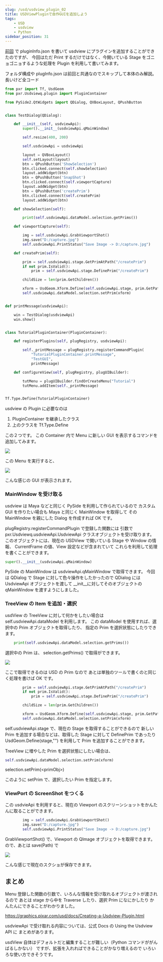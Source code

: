 ```yaml
---
slug: /usd/usdview_plugin_02
title: USDViewPluginで自作GUIを追加しよう
tags:
    - USD
    - usdview
    - Python
sidebar_position: 31
---
```


[前回](/usd/usdview_plugin_01) で pluginInfo.json を書いて usdview にプラグインを追加することができたのですが、
今回はただ Print するだけではなく、今開いている Stage をゴニョゴニョするような処理を
Plugin を利用して書いてみます。

フォルダ構成や plugInfo.json は前回と共通なのでスキップして本体のみ解説。
長いけど全コード

```python
from pxr import Tf, UsdGeom
from pxr.Usdviewq.plugin import PluginContainer

from PySide2.QtWidgets import QDialog, QVBoxLayout, QPushButton


class TestDialog(QDialog):

    def __init__(self, usdviewApi):
        super().__init__(usdviewApi.qMainWindow)

        self.resize(400, 200)

        self.usdviewApi = usdviewApi

        layout = QVBoxLayout()
        self.setLayout(layout)
        btn = QPushButton('ShowSelection')
        btn.clicked.connect(self.showSelection)
        layout.addWidget(btn)
        btn = QPushButton('SnapShot')
        btn.clicked.connect(self.viewportCapture)
        layout.addWidget(btn)
        btn = QPushButton('createPrim')
        btn.clicked.connect(self.createPrim)
        layout.addWidget(btn)

    def showSelection(self):

        print(self.usdviewApi.dataModel.selection.getPrims())

    def viewportCapture(self):

        img = self.usdviewApi.GrabViewportShot()
        img.save("D:/capture.jpg")
        self.usdviewApi.PrintStatus("Save Image -> D:/capture.jpg")

    def createPrim(self):

        prim = self.usdviewApi.stage.GetPrimAtPath("/createPrim")
        if not prim.IsValid():
            prim = self.usdviewApi.stage.DefinePrim("/createPrim")

        childSize = len(prim.GetChildren())

        xform = UsdGeom.Xform.Define(self.usdviewApi.stage, prim.GetPath().AppendChild(f"ChildNode_{childSize+1}"))
        self.usdviewApi.dataModel.selection.setPrim(xform)


def printMessage(usdviewApi):

    win = TestDialog(usdviewApi)
    win.show()


class TutorialPluginContainer(PluginContainer):

    def registerPlugins(self, plugRegistry, usdviewApi):

        self._printMessage = plugRegistry.registerCommandPlugin(
            "TutorialPluginContainer.printMessage",
            "TestGUI",
            printMessage)

    def configureView(self, plugRegistry, plugUIBuilder):

        tutMenu = plugUIBuilder.findOrCreateMenu("Tutorial")
        tutMenu.addItem(self._printMessage)


Tf.Type.Define(TutorialPluginContainer)
```

usdview の Plugin に必要なのは

1. PluginContainer を継承したクラス
2. 上のクラスを Tf.Type.Define

この２つです。
この Container 内で Menu に新しい GUI を表示するコマンドを追加してみます。

![](https://gyazo.com/c94221845730bcf4fb6747c6e4d9f29e.png)

この Menu を実行すると、

![](https://gyazo.com/cbc02418fd38c7a9fd886b6433772341.png)

こんな感じの GUI が表示されます。

### MainWindow を受け取る

usdview は Maya などと同じく PySide を利用して作られているので
カスタム GUI を作りたい場合も Maya と同じく MainWindow を取得して
その MainWindow を親にした Dialog を作成すれば OK です。

plugRegistry.registerCommandPlugin で登録した関数には
引数で pxr.Usdviewq.usdviewApi.UsdviewApi クラスオブジェクトを受け取ります。
このオブジェクトには、現在の USDView で開いている Stage や Window の情報、
CurrentFrame の値、View 設定などが含まれていて
これらを利用して処理を書くことができます。

```python
super().__init__(usdviewApi.qMainWindow)
```

PySide の MainWindow は usdviewApi.qMainWindow で取得できます。
今回は QDialog で Stage に対して色々操作をしたかったので
QDialog には UsdviewApi オブジェクトを渡して
\_\_init\_\_に対してそのオブジェクトの qMainWindow を渡すようにしました。

### TreeView の Item を追加・選択

usdView の TreeView に対して何かをしたい場合は self.usdviewApi.dataModel を利用します。
この dataModel を使用すれば、選択中の Prim オブジェクトを取得したり、
指定の Prim を選択状態にしたりできます。

```python
    print(self.usdviewApi.dataModel.selection.getPrims())
```

選択中の Prim は、 selection.getPrims() で取得ができます。

![](https://gyazo.com/a91faa582e88b6020517f786f43e0812.png)

ここで取得できるのは USD の Prim なので
あとは単独のツールで書くのと同じく処理を書けば OK です。

```python
        prim = self.usdviewApi.stage.GetPrimAtPath("/createPrim")
        if not prim.IsValid():
            prim = self.usdviewApi.stage.DefinePrim("/createPrim")

        childSize = len(prim.GetChildren())

        xform = UsdGeom.Xform.Define(self.usdviewApi.stage, prim.GetPath().AppendChild(f"ChildNode_{childSize+1}"))
        self.usdviewApi.dataModel.selection.setPrim(xform)
```

self.usdviewApi.stage で、現在の Stage を取得することができるので
新しい Prim を追加する場合などは、取得した Stage に対して DefinePrim であったり
UsdGeom.Define(stage,"<PATH>")
を利用して Prim を追加することができます。

TreeView に増やした Prim を選択状態にしたい場合は、

```python
self.usdviewApi.dataModel.selection.setPrim(xform)
```

selection.setPrim(\<primObj\>)

このように setPrim で、選択したい Prim を指定します。

### ViewPort の ScreenShot をつくる

この usdvieApi を利用すると、現在の Viewport のスクリーンショットをかんたんに取ることができます。

```python
        img = self.usdviewApi.GrabViewportShot()
        img.save("D:/capture.jpg")
        self.usdviewApi.PrintStatus("Save Image -> D:/capture.jpg")
```

GrabViewportShot() で、Viewport の QImage オブジェクトを取得できます。
ので、あとは save(Path) で

![](https://i.gyazo.com/ee182d4498896a8625079f7c48337d6b.jpg)

こんな感じで現在のスクショが保存できます。

## まとめ

Menu 登録した関数の引数で、いろんな情報を受け取れるオブジェクトが渡されるので
あとは stage から中を Traverse したり、選択 Prim になにかしたり
かんたんにできることがわかりました。

https://graphics.pixar.com/usd/docs/Creating-a-Usdview-Plugin.html

usdviewApi で受け取れる内容については、公式 Docs の Using the Usdview API に
まとめがあります。

usdView 自体はデフォルトだと編集することが難しい（Python コマンドががんばるしかない）
ですが、拡張を入れればできることがかなり増えるので
いろいろな使い方できそうです。
